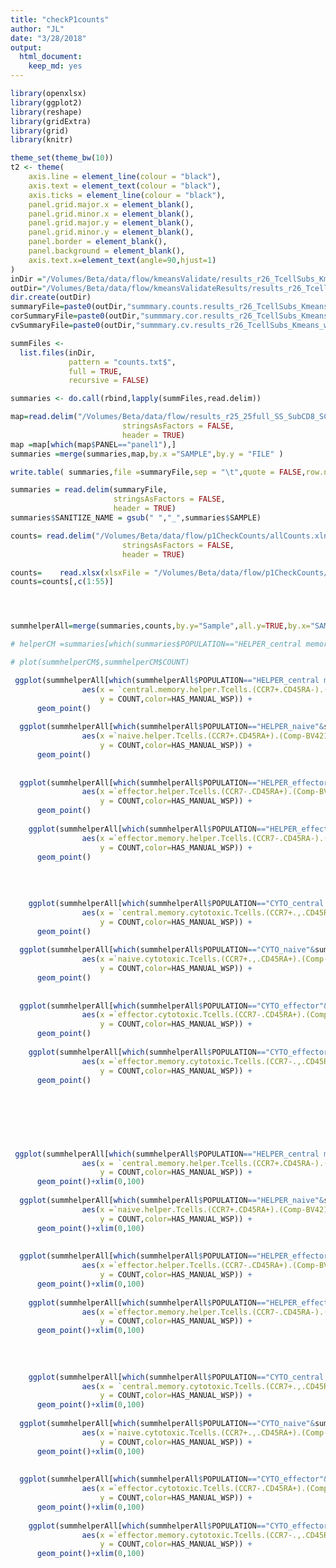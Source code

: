 ```yaml
---
title: "checkP1counts"
author: "JL"
date: "3/28/2018"
output: 
  html_document: 
    keep_md: yes
---
```





```r
library(openxlsx)
library(ggplot2)
library(reshape)
library(gridExtra)
library(grid)
library(knitr)

theme_set(theme_bw(10))
t2 <- theme(
    axis.line = element_line(colour = "black"),
    axis.text = element_text(colour = "black"),
    axis.ticks = element_line(colour = "black"),
    panel.grid.major.x = element_blank(),
    panel.grid.minor.x = element_blank(),
    panel.grid.major.y = element_blank(),
    panel.grid.minor.y = element_blank(),
    panel.border = element_blank(),
    panel.background = element_blank(),
    axis.text.x=element_text(angle=90,hjust=1)
)
inDir ="/Volumes/Beta/data/flow/kmeansValidate/results_r26_TcellSubs_Kmeans_wsp_v8/"
outDir="/Volumes/Beta/data/flow/kmeansValidateResults/results_r26_TcellSubs_Kmeans_wsp_v8/"
dir.create(outDir)
summaryFile=paste0(outDir,"summmary.counts.results_r26_TcellSubs_Kmeans_wsp_v8.txt")
corSummaryFile=paste0(outDir,"summmary.cor.results_r26_TcellSubs_Kmeans_wsp_v8.txt")
cvSummaryFile=paste0(outDir,"summmary.cv.results_r26_TcellSubs_Kmeans_wsp_v8.txt")

```


```r

summFiles <-
  list.files(inDir,
             pattern = "counts.txt$",
             full = TRUE,
             recursive = FALSE)

summaries <- do.call(rbind,lapply(summFiles,read.delim))

map=read.delim("/Volumes/Beta/data/flow/results_r25_25full_SS_SubCD8_SCD14_Manuals/FULL/all.totalCellCounts.metrics.format.txt",
                         stringsAsFactors = FALSE,
                         header = TRUE)
map =map[which(map$PANEL=="panel1"),]
summaries =merge(summaries,map,by.x ="SAMPLE",by.y = "FILE" )

write.table( summaries,file =summaryFile,sep = "\t",quote = FALSE,row.names = FALSE)

```

```r
summaries = read.delim(summaryFile,
                       stringsAsFactors = FALSE,
                       header = TRUE)
summaries$SANITIZE_NAME = gsub(" ","_",summaries$SAMPLE)

counts= read.delim("/Volumes/Beta/data/flow/p1CheckCounts/allCounts.xln",
                         stringsAsFactors = FALSE,
                         header = TRUE)

counts=    read.xlsx(xlsxFile = "/Volumes/Beta/data/flow/p1CheckCounts/p1.second.data.xlsx",sheet = 1)
counts=counts[,c(1:55)]




summhelperAll=merge(summaries,counts,by.y="Sample",all.y=TRUE,by.x="SAMPLE")

# helperCM =summaries[which(summaries$POPULATION=="HELPER_central memory"),]

# plot(summhelperCM$,summhelperCM$COUNT)

 ggplot(summhelperAll[which(summhelperAll$POPULATION=="HELPER_central memory"&summhelperAll$HAS_MANUAL_WSP==FALSE),],
                aes(x = `central.memory.helper.Tcells.(CCR7+.CD45RA-).(Comp-BV421-A.(CCR7).v.Comp-BV711-A.(CD45RA))`,
                    y = COUNT,color=HAS_MANUAL_WSP)) +
      geom_point()
 
  ggplot(summhelperAll[which(summhelperAll$POPULATION=="HELPER_naive"&summhelperAll$HAS_MANUAL_WSP==FALSE),],
                aes(x =`naive.helper.Tcells.(CCR7+.CD45RA+).(Comp-BV421-A.(CCR7).v.Comp-BV711-A.(CD45RA))` ,
                    y = COUNT,color=HAS_MANUAL_WSP)) +
      geom_point()
 
  
  ggplot(summhelperAll[which(summhelperAll$POPULATION=="HELPER_effector"&summhelperAll$HAS_MANUAL_WSP==FALSE),],
                aes(x =`effector.helper.Tcells.(CCR7-.CD45RA+).(Comp-BV421-A.(CCR7).v.Comp-BV711-A.(CD45RA))` ,
                    y = COUNT,color=HAS_MANUAL_WSP)) +
      geom_point()
  
    ggplot(summhelperAll[which(summhelperAll$POPULATION=="HELPER_effector memory"&summhelperAll$HAS_MANUAL_WSP==FALSE),],
                aes(x =`effector.memory.helper.Tcells.(CCR7-.CD45RA-).(Comp-BV421-A.(CCR7).v.Comp-BV711-A.(CD45RA))` ,
                    y = COUNT,color=HAS_MANUAL_WSP)) +
      geom_point()
  
    
    
    
    ggplot(summhelperAll[which(summhelperAll$POPULATION=="CYTO_central memory"&summhelperAll$HAS_MANUAL_WSP==FALSE),],
                aes(x = `central.memory.cytotoxic.Tcells.(CCR7+.,.CD45RA-).(Comp-BV421-A.(CCR7).v.Comp-BV711-A.(CD45RA))`,
                    y = COUNT,color=HAS_MANUAL_WSP)) +
      geom_point()
 
  ggplot(summhelperAll[which(summhelperAll$POPULATION=="CYTO_naive"&summhelperAll$HAS_MANUAL_WSP==FALSE),],
                aes(x =`naive.cytotoxic.Tcells.(CCR7+.,.CD45RA+).(Comp-BV421-A.(CCR7).v.Comp-BV711-A.(CD45RA))` ,
                    y = COUNT,color=HAS_MANUAL_WSP)) +
      geom_point()
 
  
  ggplot(summhelperAll[which(summhelperAll$POPULATION=="CYTO_effector"&summhelperAll$HAS_MANUAL_WSP==FALSE),],
                aes(x =`effector.cytotoxic.Tcells.(CCR7-.CD45RA+).(Comp-BV421-A.(CCR7).v.Comp-BV711-A.(CD45RA))` ,
                    y = COUNT,color=HAS_MANUAL_WSP)) +
      geom_point()
  
    ggplot(summhelperAll[which(summhelperAll$POPULATION=="CYTO_effector memory"&summhelperAll$HAS_MANUAL_WSP==FALSE),],
                aes(x =`effector.memory.cytotoxic.Tcells.(CCR7-.,.CD45RA-).(Comp-BV421-A.(CCR7).v.Comp-BV711-A.(CD45RA))` ,
                    y = COUNT,color=HAS_MANUAL_WSP)) +
      geom_point()

 
    
    
    
    
    
 ggplot(summhelperAll[which(summhelperAll$POPULATION=="HELPER_central memory"&summhelperAll$HAS_MANUAL_WSP==FALSE),],
                aes(x = `central.memory.helper.Tcells.(CCR7+.CD45RA-).(Comp-BV421-A.(CCR7).v.Comp-BV711-A.(CD45RA))`,
                    y = COUNT,color=HAS_MANUAL_WSP)) +
      geom_point()+xlim(0,100)
 
  ggplot(summhelperAll[which(summhelperAll$POPULATION=="HELPER_naive"&summhelperAll$HAS_MANUAL_WSP==FALSE),],
                aes(x =`naive.helper.Tcells.(CCR7+.CD45RA+).(Comp-BV421-A.(CCR7).v.Comp-BV711-A.(CD45RA))` ,
                    y = COUNT,color=HAS_MANUAL_WSP)) +
      geom_point()+xlim(0,100)
 
  
  ggplot(summhelperAll[which(summhelperAll$POPULATION=="HELPER_effector"&summhelperAll$HAS_MANUAL_WSP==FALSE),],
                aes(x =`effector.helper.Tcells.(CCR7-.CD45RA+).(Comp-BV421-A.(CCR7).v.Comp-BV711-A.(CD45RA))` ,
                    y = COUNT,color=HAS_MANUAL_WSP)) +
      geom_point()+xlim(0,100)
  
    ggplot(summhelperAll[which(summhelperAll$POPULATION=="HELPER_effector memory"&summhelperAll$HAS_MANUAL_WSP==FALSE),],
                aes(x =`effector.memory.helper.Tcells.(CCR7-.CD45RA-).(Comp-BV421-A.(CCR7).v.Comp-BV711-A.(CD45RA))` ,
                    y = COUNT,color=HAS_MANUAL_WSP)) +
      geom_point()+xlim(0,100)
  
    
    
    
    ggplot(summhelperAll[which(summhelperAll$POPULATION=="CYTO_central memory"&summhelperAll$HAS_MANUAL_WSP==FALSE),],
                aes(x = `central.memory.cytotoxic.Tcells.(CCR7+.,.CD45RA-).(Comp-BV421-A.(CCR7).v.Comp-BV711-A.(CD45RA))`,
                    y = COUNT,color=HAS_MANUAL_WSP)) +
      geom_point()+xlim(0,100)
 
  ggplot(summhelperAll[which(summhelperAll$POPULATION=="CYTO_naive"&summhelperAll$HAS_MANUAL_WSP==FALSE),],
                aes(x =`naive.cytotoxic.Tcells.(CCR7+.,.CD45RA+).(Comp-BV421-A.(CCR7).v.Comp-BV711-A.(CD45RA))` ,
                    y = COUNT,color=HAS_MANUAL_WSP)) +
      geom_point()+xlim(0,100)
 
  
  ggplot(summhelperAll[which(summhelperAll$POPULATION=="CYTO_effector"&summhelperAll$HAS_MANUAL_WSP==FALSE),],
                aes(x =`effector.cytotoxic.Tcells.(CCR7-.CD45RA+).(Comp-BV421-A.(CCR7).v.Comp-BV711-A.(CD45RA))` ,
                    y = COUNT,color=HAS_MANUAL_WSP)) +
      geom_point()+xlim(0,100)
  
    ggplot(summhelperAll[which(summhelperAll$POPULATION=="CYTO_effector memory"&summhelperAll$HAS_MANUAL_WSP==FALSE),],
                aes(x =`effector.memory.cytotoxic.Tcells.(CCR7-.,.CD45RA-).(Comp-BV421-A.(CCR7).v.Comp-BV711-A.(CD45RA))` ,
                    y = COUNT,color=HAS_MANUAL_WSP)) +
      geom_point()+xlim(0,100)

    
       
```


<!--     interest=c("central.memory.helper.Tcells..CCR7..CD45RA....Comp.BV421.A..CCR7..v.Comp.BV711.A..CD45RA..", -->
<!-- "naive.helper.Tcells..CCR7..CD45RA....Comp.BV421.A..CCR7..v.Comp.BV711.A..CD45RA..", -->
<!-- "effector.helper.Tcells..CCR7..CD45RA....Comp.BV421.A..CCR7..v.Comp.BV711.A..CD45RA..", -->
<!-- "effector.memory.helper.Tcells..CCR7..CD45RA....Comp.BV421.A..CCR7..v.Comp.BV711.A..CD45RA..", -->
<!-- "central.memory.cytotoxic.Tcells..CCR7....CD45RA....Comp.BV421.A..CCR7..v.Comp.BV711.A..CD45RA..", -->
<!-- "naive.cytotoxic.Tcells..CCR7....CD45RA....Comp.BV421.A..CCR7..v.Comp.BV711.A..CD45RA..", -->
<!-- "effector.cytotoxic.Tcells...CCR7...CD45RA....Comp.BV421.A..CCR7..v.Comp.BV711.A..CD45RA..", -->
<!-- "effector.memory.cytotoxic.Tcells..CCR7....CD45RA....Comp.BV421.A..CCR7..v.Comp.BV711.A..CD45RA..") -->

<!--     for(inter in interest){ -->
<!--       print(paste(inter," HELPER")) -->
<!--       print(table(counts[,inter]<counts$Helper.Tcells.CD4...Comp.APC.Cy7.A..CD4..v.Comp.BUV396.A..CD8..,counts$HAS_MANUAL_WSP)) -->
<!--     print(paste(inter," Cyto")) -->
<!--      print(table(counts[,inter]<counts$cytotoxic.Tcells.CD8...Comp.APC.Cy7.A..CD4..v.Comp.BUV396.A..CD8..,counts$HAS_MANUAL_WSP)) -->

<!--     } -->



<!-- latest=    read.xlsx(xlsxFile = "/Volumes/Beta/data/flow/p1CheckCounts/allCounts.xlsx",sheet = 1) -->

<!-- hrs=    read.xlsx(xlsxFile = "/Volumes/Beta/data/flow/HRS1000 REPORT.xlsx",sheet = 1) -->

<!-- latest=latest[,c(1:17,57:79)] -->
<!-- colnames(sub) -->

<!-- for(col in colnames(sub)){ -->
<!--   print(max(na.omit(as.numeric(sub[,col])))) -->
<!-- } -->

<!-- latest$KEY=latest$LAB_ID -->
<!-- hrs$KEY=hrs$Study.ID -->
<!-- merge=merge(latest,hrs,by.x = "KEY",by.y ="KEY" ) -->

<!-- merge=merge[which(merge$`IgD+MemB`<=100&merge$`IgD-MemB`<=100),] -->

<!-- # colnames(hrs) %in% colnames(latest) -->
<!-- mergeNoMan=merge[which(merge$HAS_MANUAL_WSP==FALSE),] -->

<!-- map = list(c( -->
<!--   "B.cells.(CD3-.CD19+).(Comp-APC-A.(CD3).v.Comp-PE-Cy7-A.(CD19))", -->
<!--   "Bcell" -->
<!--   ),c( -->
<!--   "Tcells.(CD3+.CD19-).(Comp-APC-A.(CD3).v.Comp-PE-Cy7-A.(CD19))", -->
<!--   "Tcell" -->
<!--   ),c( -->
<!--   "Helper.Tcells-CD4+.(Comp-APC-Cy7-A.(CD4).v.Comp-BUV396-A.(CD8))", -->
<!--   "HT" -->
<!--   ),c( -->
<!--   "cytotoxic.Tcells-CD8+.(Comp-APC-Cy7-A.(CD4).v.Comp-BUV396-A.(CD8))", -->
<!--   "CT" -->
<!--   ),c( -->
<!--   "IgD+.memory.Bcells.(CD27+).(Comp-BUV737-A.(IgD).v.Comp-FITC-A.(CD27))", -->
<!--   "IgD+MemB" -->
<!--   ),c( -->
<!--   "IgD-.memory.Bcells.(CD27+).(Comp-BUV737-A.(IgD).v.Comp-FITC-A.(CD27))", -->
<!--   "IgD-MemB" -->
<!--   ),c( -->
<!--   "naive.Bcells.(CD27-.IgD+).(Comp-BUV737-A.(IgD).v.Comp-FITC-A.(CD27))", -->
<!--   "NaiveB" -->
<!--   ),c( -->
<!--   "effector.helper.Tcells.(CCR7-.CD45RA+).(Comp-BV421-A.(CCR7).v.Comp-BV711-A.(CD45RA))", -->
<!--   "E.HT" -->
<!--   ) -->
<!--   ,c( -->
<!--   "effector.memory.helper.Tcells.(CCR7-.CD45RA-).(Comp-BV421-A.(CCR7).v.Comp-BV711-A.(CD45RA))", -->
<!--   "EM.HT" -->
<!--   ),c( -->
<!--   "central.memory.helper.Tcells.(CCR7+.CD45RA-).(Comp-BV421-A.(CCR7).v.Comp-BV711-A.(CD45RA))", -->
<!--   "CM.HT" -->
<!--   ),c( -->
<!--   "naive.helper.Tcells.(CCR7+.CD45RA+).(Comp-BV421-A.(CCR7).v.Comp-BV711-A.(CD45RA))", -->
<!--   "N.HT" -->
<!--   ),c( -->
<!--   "effector.cytotoxic.Tcells.(CCR7-.CD45RA+).(Comp-BV421-A.(CCR7).v.Comp-BV711-A.(CD45RA))", -->
<!--   "E.CT" -->
<!--   ) -->
<!--   ,c( -->
<!--   "effector.memory.cytotoxic.Tcells.(CCR7-.,.CD45RA-).(Comp-BV421-A.(CCR7).v.Comp-BV711-A.(CD45RA))", -->
<!--   "EM.CT" -->
<!--   ),c( -->
<!--   "central.memory.cytotoxic.Tcells.(CCR7+.,.CD45RA-).(Comp-BV421-A.(CCR7).v.Comp-BV711-A.(CD45RA))", -->
<!--   "CM.CT" -->
<!--   ),c( -->
<!--   "naive.cytotoxic.Tcells.(CCR7+.,.CD45RA+).(Comp-BV421-A.(CCR7).v.Comp-BV711-A.(CD45RA))", -->
<!--   "N.CT" -->
<!--   ) -->


<!--   ) -->

<!-- for(pop in map){ -->
<!--   print(pop) -->
<!--   co =cor.test(merge[,pop[2]] ,merge[,pop[1]] ) -->
<!--   mergeMan=merge[which(merge$HAS_MANUAL_WSP==TRUE),] -->
<!--   coMan =cor.test(mergeMan[,pop[2]] ,mergeMan[,pop[1]] ) -->

<!--   mergeOC=merge[which(merge$HAS_MANUAL_WSP==FALSE),] -->
<!--   coOC =cor.test(mergeOC[,pop[2]] ,mergeOC[,pop[1]] ) -->

<!--   t = ggplot(merge, -->
<!--              aes(x = merge[, pop[2]] , -->
<!--              y = merge[, pop[1]], color = Source)) + -->
<!--              geom_point() + xlab(paste0("1st 1K ", pop[2])) + facet_wrap(~ HAS_MANUAL_WSP) + -->
<!--              ggtitle( -->
<!--              paste0( -->
<!--              "cor All=", -->
<!--              co$estimate, -->
<!--              "\ncor manaul v 1k manual=", -->
<!--              coMan$estimate, -->
<!--              "\ncor OC v 1k manual=", -->
<!--              coOC$estimate -->
<!--              ) -->
<!--              ) -->
<!--              print(t) -->
<!-- } -->





<!-- ``` -->

